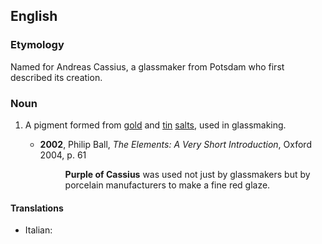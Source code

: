 ==English==
===Etymology===
Named for Andreas Cassius, a glassmaker from Potsdam who first described its creation.

===Noun===
{{wikipedia}}
{{en-noun|-|head=[[purple]] [[of]] [[w:Andreas Cassius|Cassius]]}}

# {{context|historical|lang=en}} A pigment formed from [[gold]] and [[tin]] [[salt]]s, used in glassmaking.
#*'''2002''', Philip Ball, ''The Elements: A Very Short Introduction'', Oxford 2004, p. 61
#*:'''Purple of Cassius''' was used not just by glassmakers but by porcelain manufacturers to make a fine red glaze.

====Translations====
{{trans-top}}
* Italian: {{t-|it|cassio}}
{{trans-mid}}
{{trans-bottom}}